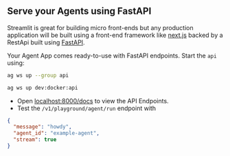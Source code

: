 ## Serve your Agents using FastAPI

Streamlit is great for building micro front-ends but any production application will be built using a front-end framework like [next.js](https://nextjs.org) backed by a RestApi built using [FastAPI](https://fastapi.tiangolo.com/).

Your Agent App comes ready-to-use with FastAPI endpoints. Start the `api` using:

<CodeGroup>

```bash terminal
ag ws up --group api
```

```bash shorthand
ag ws up dev:docker:api
```

</CodeGroup>

- Open [localhost:8000/docs](http://localhost:8000/docs) to view the API Endpoints.
- Test the `/v1/playground/agent/run` endpoint with

```json
{
  "message": "howdy",
  "agent_id": "example-agent",
  "stream": true
}
```